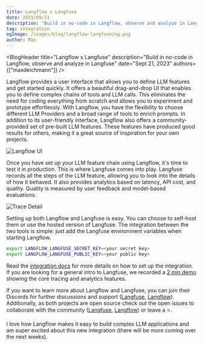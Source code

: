 ```yaml
---
title: Langflow x Langfuse
date: 2023/09/21
description: "Build in no-code in Langflow, observe and analyze in Langfuse"
tag: integration
ogImage: /images/blog/langflow-langfuse/og.png
author: Max
---
```



<BlogHeader
  title="Langflow x Langfuse"
  description="Build in no-code in Langflow, observe and analyze in Langfuse"
  date="Sept 21, 2023"
  authors={["maxdeichmann"]}
/>

Langflow provides a user interface that allows you to define LLM features and get started quickly. It offers a beautiful drag-and-drop UI that enables you to define complex chains of tools and LLM calls. This eliminates the need for coding everything from scratch and allows you to experiment and prototype effortlessly. With Langflow, you have the flexibility to choose different LLM Providers and a broad range of tools to enrich prompts.
In addition to its user-friendly interface, Langflow also offers a community-provided set of pre-built LLM features. These features have produced good results for others, making it a great source of inspiration for your own projects.

<Frame border>
  <Image alt="Langflow UI" src="/images/blog/langflow-langfuse/langflow.jpg" />
</Frame>

Once you have set up your LLM feature chain using Langflow, it's time to test it in production. This is where Langfuse comes into play. Langfuse records all the steps of the LLM feature, allowing you to look into the details of how it behaved. It also provides analytics based on latency, API cost, and quality. Quality is measured by user feedback and model-based evaluations.

<Frame border>
  <Image
    alt="Trace Detail"
    src="/images/blog/langflow-langfuse/trace-detail.jpg"
  />
</Frame>

Setting up both Langflow and Langfuse is easy. You can choose to self-host them or use the hosted version of Langfuse. The integration between the two tools is simple: just add the Langfuse environment variables when starting Langflow.

```bash
export LANGFLOW_LANGFUSE_SECRET_KEY=<your secret key>
export LANGFLOW_LANGFUSE_PUBLIC_KEY=<your public key>
```

Read the [integration docs](https://langfuse.com/docs/langflow) for more details on how to set up the integration. If you are looking for a general intro to Langfuse, we recorded a [2 min demo](https://langfuse.com/docs/video) showing the core tracing and analytics features.

If you want to learn more about Langflow and Langfuse, you can join their Discords for further discussions and support ([Langfuse](https://langfuse.com/discord), [Langflow](https://discord.com/invite/EqksyE2EX9)). Additionally, as both projects are open source check out the open issues to collaborate with the community ([Langfuse](https://github.com/langfuse/langfuse), [Langflow](https://github.com/logspace-ai/langflow/issues)) or leave a ⭐️.

I love how Langflow makes it easy to build complex LLM applications and am super excited about this new integration (there will be more coming over the next weeks).
